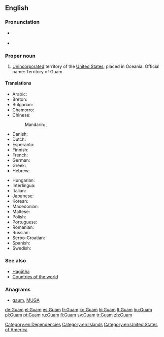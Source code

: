 {{also|GUAM}}
==English==
{{wikipedia}}

===Pronunciation===
* {{a|UK|US}} {{IPA|/ɡwɑm/}}
* {{audio|en-us-Guam.ogg|Audio (US)}}

===Proper noun===
{{en-proper noun}}

# [[unincorporated|Unincorporated]] territory of the [[United States]]; placed in Oceania. Official name: Territory of Guam.

====Translations====
{{trans-top|Territory of Guam}}
* Arabic: {{t-|ar|غوام|m|tr=ghwaam}}
* Breton: {{t-|br|Guam}}
* Bulgarian: {{t-|bg|Гуам}}
* Chamorro: {{t-|ch|Guåhan}}
* Chinese:
*: Mandarin: {{t|cmn|關島|sc=Hani}}, {{t|cmn|关岛|tr=Guān dǎo|sc=Hani}}
* Danish: {{t-|da|Guam}}
* Dutch: {{t-|nl|Guam}}
* Esperanto: {{t-|eo|Gvamo}}
* Finnish: {{t+|fi|Guam}}
* French: {{t+|fr|Guam}}
* German: {{t+|de|Guam}}
* Greek: {{t-|el|Γκουάμ|n|tr=Gouám}}
* Hebrew: {{t-|he|גואם}}
{{trans-mid}}
* Hungarian: {{t+|hu|Guam}}
* Interlingua: {{t-|ia|Guam}}
* Italian: {{t-|it|Guam}}
* Japanese: {{t-|ja|グアム|tr=Guamu}}
* Korean: {{t-|ko|괌|tr=Gwam}}
* Macedonian: {{t-|mk|Гуам|m|tr=Gúam}}
* Maltese: {{t-|mt|Gwam}}
* Polish: {{t+|pl|Guam}}
* Portuguese: {{t-|pt|Guame}}
* Romanian: {{t-|ro|Guam|n}}
* Russian: {{t-|ru|Гуам|m|tr=Guám}}
* Serbo-Croatian: {{t-|sh|Gvam|m}}
* Spanish: {{t+|es|Guam}}
* Swedish: {{t+|sv|Guam}}
{{trans-bottom}}

===See also===
* [[Hagåtña]]
* [[Appendix:Countries of the world|Countries of the world]]

===Anagrams===
* [[gaum#English|gaum]], [[MUGA#English|MUGA]]

[[Category:en:Dependencies]]
[[Category:en:Islands]]
[[Category:en:United States of America]]

[[de:Guam]]
[[el:Guam]]
[[es:Guam]]
[[fr:Guam]]
[[ko:Guam]]
[[hi:Guam]]
[[lt:Guam]]
[[hu:Guam]]
[[pl:Guam]]
[[pt:Guam]]
[[ru:Guam]]
[[fi:Guam]]
[[sv:Guam]]
[[tr:Guam]]
[[zh:Guam]]